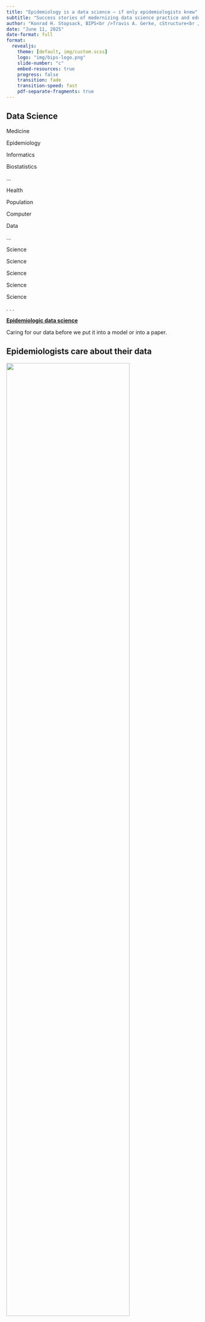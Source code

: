 ```yaml
---
title: "Epidemiology is a data science – if only epidemiologists knew"
subtitle: "Success stories of modernizing data science practice and education in epidemiology"
author: "Konrad H. Stopsack, BIPS<br />Travis A. Gerke, cStructure<br />Emily Riederer, Capital One<br />Malcolm Barrett, Stanford University"
date: "June 11, 2025"
date-format: full
format: 
  revealjs:
    theme: [default, img/custom.scss]
    logo: "img/bips-logo.png"
    slide-number: "c"
    embed-resources: true
    progress: false
    transition: fade
    transition-speed: fast
    pdf-separate-fragments: true
---
```


## Data Science

:::: {layout-ncol=5}

::: {.left}

Medicine

Epidemiology

Informatics

Biostatistics 

...

:::

::: {.left2}

:::


::: {.middle .align-right}

Health 

Population

Computer

Data

...

:::

::: {.middle2 .blue}

Science

Science

Science

Science

Science


:::

::: {.right}

:::

::::

. . .


[**Epidemiologic data science**](.blue)

Caring for our data before we put it into a model or into a paper.


## Epidemiologists care about their data

![](img/Rothman Cutter 2014.png){width=80%}

. . .

![](img/Rothman EJE 2017.png){width=50%}

::: {.aside}
Cutter Lecture, Harvard School of Public Health, December 2014
:::

## Welcome to this SER session!

:::: {.columns}
::: {.column}
![](img/headshot-konrad.jpg){width=120 height=120}

Konrad Stopsack (BIPS)  
*Epidemiologic research*

**Table creation**
:::

::: {.column .fragment}
![](img/headshot-travis.jpg){width=120 height=120}

Travis Gerke (PCCTC/cStructure)  
*Clinical trials/Startup*

**DAG/LLM-based causal workflows**
:::
::::

. . .

:::: {.columns}
::: {.column}
![](img/headshot-emily.jpg){width=120 height=120}

Emily Riederer (Capital One)  
*Finance*

**Project organization and workflows**
:::

::: {.column .fragment}
![](img/headshot-malcolm.png){width=120 height=120}

Malcolm Barrett (Stanford)  
*Research/programming*

**Code review**
:::
::::

## Questions?

Please submit your questions using the Whova App as we go along.

:::: {.columns}
::: {.column width=40%}
Slides are available here:

`https://stopsack.github.io/ser2025_datascience`

![](img/qr-ser2025datascience.svg){height=120 width=120}

Direct links to useful resources will appear throughout the session.
:::

::: {.column width=30% .fragment}
![](img/questions1.png){height=500}
:::

::: {.column width=30% .fragment}
![](img/questions2.png){height=500}
:::
::::


# No more hand-typed numbers -- Epidemiologic results tables in 2025

Konrad H. Stopsack

Professor and Chair, Department of Epidemiologic Methods and Etiologic Research  
Leibniz Institute for Prevention Research and Epidemiology -- BIPS  
Bremen, Germany

<br />
I have no relevant financial relationships to disclose.



## How do our analyses produce results? 

1. Write code in a text editor
![](img/cribriform1.png){.absolute right=20 top=80 width=400}

::: {.fragment fragment-index=2}
2. Submit code to a server that houses the data
:::

::: {.fragment fragment-index=3}
3. Receive a log file containing the results
![](img/cribriform2.png){.absolute right=30 bottom=200 width=400}
:::

::: {.fragment fragment-index=4}
4. Type the results into Word
![](img/cribriform3.png){.absolute height=250 bottom=100 left=35}
:::

::: aside
Elfandy *et al. Mol Cancer Res* 2019
:::

##

:::: {.columns}
::: {.column}

### This process is such a pain<br />&nbsp;

::: {.incremental}
1. It is unclear which data were read in and which code produced which result
2. Numbers are manually transcribed and rounded
3. Even the tiniest change to the analysis requires redoing many manual steps
:::

:::

::: {.column .fragment}

### Wish list for epidemiologic results tables, 2025

::: {.incremental}
1. Descriptive and inferential results should go hand-in-hand
2. Code should produce a publication-ready table
3. Sensitivity analyses should be easy and quick
:::

:::
::::

. . .

***Let us make creating epidemiologic results tables easy, reproducible, and fun!***


## Example data built into R

`data(flchain, package = "survival")`

Monoclonal gammopathy of unclear significance (MGUS) and mortality, Olmsted County, MN, 1995--2003

::: aside
Kyle R *et al.* Prevalence of monoclonal gammopathy of undetermined significance. *N Engl J Med.* 2006.

Dispenzieri A *et al.* Use of nonclonal serum immunoglobulin free light chains to predict overall survival in the general population. *Mayo Clin Proc.* 2012.
:::

```r
#| echo: false
library(tidyverse)
library(labelled)
data(flchain, package = "survival")
flchain <- flchain |> 
  as_tibble() |> 
  mutate(
    futime = futime / 365.25,
    mgus_factor = factor(
      mgus, 
      levels = 0:1, 
      labels = c("No MGUS", "MGUS")
    ),
    women = sex == "F",
    age_group = case_when(
      age < 65 ~ 
        "50-<65",
      age >= 65 & 
        age < 80 ~ 
        "65-80",
      age >= 80 ~ 
        "80+"
    ),
    age10 = age / 10
  ) |> 
  select(-flc.grp) |> 
  rename(sample_yr = sample.yr) |> 
  set_variable_labels(
    women = "Women",
    mgus_factor = "MGUS status",
    age_group = "Age at inclusion, years"
  )
set.seed(123)
```

```r
flchain |> 
  slice(1:10) |> 
  select(age, sex, sample_yr, creatinine, mgus_factor, futime, death) |> 
  mutate(futime = format(round(futime, digits = 2), nsmall = 2)) |> 
  rifttable::rt_gt()
```

<center>... plus `r nrow(flchain)-10` additional observations.</center>

## Creating epidemiologic results tables, 2025

```r
#| echo: true
#| output-location: fragment
library(rifttable)

tribble(
  ~type,         ~label,
  "total",       "Participants",
  "events/time", "Deaths/person-years",
  "cuminc",      "10-year risk",
  "cumincratio", "10-year risk ratio (95% CI)",
  "hr",          "Hazard ratio (95% CI)"
) |> 
  mutate(
    exposure = "mgus_factor",
    event = "death",
    time = "futime",
    arguments = list(list(timepoint = 10))
  ) |> 
  rifttable(data = flchain) |> 
  rt_gt()
```

## Sensitivity analyses made easy {.smaller}

```r
#| echo: true
#| output-location: column-fragment
tribble(
  ~type,          ~label,
  "events/total", "Deaths/participants",
  "hr",           "Hazard ratio (95% CI)"
) |> 
  mutate(
    exposure = "mgus_factor",
    event = "death",
    time = "futime"
  ) |> 
  rifttable(data = flchain) |> 
  rt_gt()
```

. . .

```r
#| echo: true
#| output-location: column-fragment
#| code-line-numbers: "2,4-6"
tribble(
  ~type,          ~label,                      ~confounders,
  "events/total", "Deaths/participants",       "",
  "hr",           "Hazard ratio (95% CI)",     "",
  "hr",           "  Creatinine-adjusted",     "+ creatinine",
  "hr",           "  Creatinine/age-adjusted", "+ creatinine + age",
) |> 
  mutate(
    exposure = "mgus_factor",
    event = "death",
    time = "futime"
  ) |> 
  rifttable(data = flchain) |> 
  rt_gt()
```

. . .

```r
#| echo: true
#| output-location: column-fragment
#| code-line-numbers: "2,5-7"
tribble(
  ~type,          ~label,                ~ci,
  "events/total", "Deaths/participants", NA,
  "",             "Hazard ratio",        NA,
  "hr",           "  with 95% CI",       NA,
  "hr",           "  with 80% CI",       0.8,
  "hr",           "  with 99.5% CI",     0.995
) |> 
  mutate(
    exposure = "mgus_factor",
    event = "death",
    time = "futime",
    confounders = "+ creatinine"
  ) |> 
  rifttable(data = flchain) |> 
  rt_gt()
```

## Stratified and regression analyses at once {.smaller}

```r
#| echo: true
#| output-location: column-fragment
#| code-line-numbers: "2,5-10,16"
tribble(
  ~type,          ~label,                    ~stratum,
  "events/total", "Deaths/participants",     "",
  "hr",           "Hazard ratio (95% CI)",   c("F", "M"),
  "",             "*Female*",                "F",
  "events/total", "  Deaths/participants",   "F",
  "hr",           "  Hazard ratio (95% CI)", "F",
  "",             "*Male*",                  "M",
  "events/total", "  Deaths/participants",   "M",
  "hr",           "  Hazard ratio (95% CI)", "M",
) |> 
  mutate(
    exposure = "mgus_factor",
    event = "death",
    time = "futime",
    effect_modifier = "sex"
  ) |> 
  rifttable(data = flchain) |> 
  rt_gt()
```

## Different exposure? No problem {.smaller}

```r
#| echo: true
#| output-location: column
#| code-line-numbers: "13"
tribble(
  ~type,          ~label,                    ~stratum,
  "events/total", "Deaths/participants",     "",
  "hr",           "Hazard ratio (95% CI)",   c("F", "M"),
  "",             "*Female*",                "F",
  "events/total", "  Deaths/participants",   "F",
  "hr",           "  Hazard ratio (95% CI)", "F",
  "",             "*Male*",                  "M",
  "events/total", "  Deaths/participants",   "M",
  "hr",           "  Hazard ratio (95% CI)", "M",
) |> 
  mutate(
    exposure = "mgus_factor",
    event = "death",
    time = "futime",
    effect_modifier = "sex"
  ) |> 
  rifttable(data = flchain) |> 
  rt_gt()
```


```r
#| echo: true
#| output-location: column
#| code-line-numbers: "13"
tribble(
  ~type,          ~label,                    ~stratum,
  "events/total", "Deaths/participants",     "",
  "hr",           "Hazard ratio (95% CI)",   c("F", "M"),
  "",             "*Female*",                "F",
  "events/total", "  Deaths/participants",   "F",
  "hr",           "  Hazard ratio (95% CI)", "F",
  "",             "*Male*",                  "F",
  "events/total", "  Deaths/participants",   "M",
  "hr",           "  Hazard ratio (95% CI)", "M",
) |> 
  mutate(
    exposure = "age_group",
    event = "death",
    time = "futime",
    effect_modifier = "sex"
  ) |> 
  rifttable(data = flchain) |> 
  rt_gt()
```

. . .

::: {data-id="box1" auto-animate-delay="0" style="background: #3975b4; width: 125px; height: 5px; margin: 10px;" .absolute right=43 top=257}
:::

::: {data-id="box1" auto-animate-delay="0" style="background: #3975b4; width: 100px; height: 5px; margin: 10px;" .absolute right=100 bottom=104}
:::

::: {data-id="box1" auto-animate-delay="0" style="background: #3975b4; width: 80px; height: 5px; margin: 10px;" .absolute right=10 bottom=104}
:::

::: {.fragment fragment-index=4}
![](img/Wilcox deer.png){.absolute top=245 left=300 width=225 height=315}
:::

::: {.fragment .align-right fragment-index=4}
Wilcox AJ. On precision. *Epidemiology*. 15;2004:1.
:::

## rifttable's data model {.smaller}

:::: {.columns}
::: {.column}
### The `design`

```r
#| echo: true
#| execute: false
design <- tribble(
  ~type,         ~label,
  "total",       "Participants",
  "events/time", "Deaths/person-years",
  "cuminc",      "10-year risk",
  "cumincratio", "10-year risk ratio (95% CI)",
  "hr",          "Hazard ratio (95% CI)"
) |> 
  mutate(
    exposure = "mgus_factor",
    event = "death",
    time = "futime",
    arguments = list(list(timepoint = 10))
  )
```

:::

::: {.column}

### The `data`

```r
#| echo: false
flchain |> 
  select(age, sex, sample_yr, creatinine, mgus_factor, futime, death)
```

:::
::::



## rifttable's data model {.smaller}

:::: {.columns}
::: {.column}
### The `design`

```r
design |>
  print(width = 70)
```

:::

::: {.column}

### The `data`

```r
#| echo: false
flchain |> 
  select(age, sex, sample_yr, creatinine, mgus_factor, futime, death)
```

:::
::::

. . .

<center>

### The table produced by `rifttable()`

```r
#| echo: true
rifttable(
  design = design,
  data = flchain
)
```
</center>


## rifttable's data model {.smaller}

:::: {.columns}
::: {.column}
### The `design`

```r
design |>
  print(width = 70)
```

:::

::: {.column}

### The `data`

```r
#| echo: false
flchain |> 
  select(age, sex, sample_yr, creatinine, mgus_factor, futime, death)
```

:::
::::

<center>

### The table produced by `rifttable()`

```r
#| echo: true
rifttable(
  design = design,
  data = flchain
) |> 
  rt_gt()
```
</center>

---

:::: {.columns}
:::{.column width="48%"}
### Great software for analyses and tables exists

* Excel calculator **Episheet**  
  by Kenneth Rothman

* R package **gtsummary**  
  by Daniel Sjoberg

* Many others, of varying scope and quality

:::
:::{.column width="52%" .fragment}
### Why rifttable

<br />

::: {.incremental}
* Integrates into real data analysis
* Shows descriptive and inferential statistics side-by-side
* Makes stratified analyses easy<br />(and table 2 fallacies hard)
* Rounds estimates well
* Facilitates sensitivity analyses
* Extends with custom estimators
* Has a website with copy-paste examples
:::

:::
::::


## The IDEFICS/I.Family cohort

![](img/idefics-design-map.png)

::: aside
Ahrens W *et al.* The IDEFICS cohort: design, characteristics and participation in the baseline survey. *Int J Obes.* 2011;35:S3-S15.  
Ahrens W *et al.* Cohort profile: The transition from childhood to adolescence in European children -- How I.Family extends the IDEFICS cohort. *Int J Epidemiol.* 2017;46:1394-1395.
:::

## The IDEFICS/I.Family cohort: Table 1

:::: {.columns}
:::{.column}
![](img/idefics-table1-code.png)
:::

:::{.column .fragment}
![](img/idefics-table1-result.png){height=450}
:::
::::

::: aside
Ahrens W *et al.* The IDEFICS cohort: design, characteristics and participation in the baseline survey. *Int J Obes.* 2011;35:S3-S15.  
Ahrens W *et al.* Cohort profile: The transition from childhood to adolescence in European children -- How I.Family extends the IDEFICS cohort. *Int J Epidemiol.* 2017;46:1394-1395.
:::

## rifttable, v0.7.1

:::: {.columns}
:::{.column}
![](img/rifttable.png)
:::

:::{.column .fragment}
Also...

* Quantiles and quantile regression
* Ratios of continuous outcomes
* Competing events
* Clustering
* Trends (slopes)
* Stratified and joint models
* Inverse probability-weighted estimates
* [Regression-based risk ratios and risk differences for binary outcomes]{.fragment .highlight-blue}
:::
::::

[https://stopsack.github.io/rifttable]{.blue}
![](img/qr-rifttable.svg){.absolute bottom=1 left=450 width=90 height=90}



## Regression models for risk ratios and risk differences

> In cohort studies [...], there is little reason to consider an odds ratio. While odds ratios are not the primary measure of interest, they are frequently reported because of the statistical model used by the investigators to analyze their data.

::: aside
Rothman KJ, Huybrechts KF, Murray EJ. Epidemiology: An Introduction. 
3^rd^ edition, Oxford University Press 2024.
:::

:::: {.columns}
:::{.column .fragment}

```r
rr_or <- function(count_data) {
  tribble(
    ~type,            ~label,
    "total",          "Total",
    "cases/controls", "Cases/non-cases",
    "risk",           "Risk",
    "rr",             "Risk ratio",
    "or",             "Odds ratio"
  ) |> 
    mutate(
      exposure = "exposure",
      outcome = "case",
      arguments = list(list(approach = "duplicate"))
    ) |> 
    rifttable(
      data = count_data |> 
        uncount(weights = n) |> 
        mutate(
          exposure = factor(
            exposure, 
            levels = 0:1, 
            labels = c("Unexposed", "Exposed")
          )
        ) |> 
        set_variable_labels(exposure = "Exposure"),
      risk_percent = TRUE
    )
}

tribble(
  ~exposure, ~case, ~n,
  0,         1,     20,
  0,         0,     980,
  1,         1,     40,
  1,         0,     960
) |> 
  rr_or() |>
  rt_gt()
```

:::
:::{.column .fragment}

```r
tribble(
  ~exposure, ~case, ~n,
  0,         1,     960,
  0,         0,     40,
  1,         1,     980,
  1,         0,     20
) |> 
  rr_or() |> 
  rt_gt()
```

:::
::::

## Why are we still reporting odds ratios in cross-sectional and cohort studies?

1. **Log-binomial models** [do not converge]{.fragment .highlight-red fragment-index=1}

```r
#| echo: true
#| error: true
#| code-line-numbers: "5"
data(breastcancer, package = "risks")
glm(
  formula = death ~ stage + receptor, 
  data = breastcancer, 
  family = binomial(link = "log")
)
```

::: {.fragment fragment-index=2}
2. **"Poisson" models with robust variance**
 [often do not converge either]{.fragment .highlight-red fragment-index=3}
:::

::: {.fragment fragment-index=4}
3. **Marginal standardization/*g*-computation/*g*-formula with time-fixed exposure** [works whenever a logistic model can be fit]{.fragment .highlight-blue fragment-index=5}
:::

::: {.fragment fragment-index=6}
4. And there is **Miettinen's case-duplication approach**
:::


## We no longer need to report odds ratios in cross-sectional and cohort studies {.smaller}

```r
#| echo: true
#| output-location: column-fragment
library(risks)
summary(
  riskratio(
    formula = death ~ stage + receptor, 
    data = breastcancer
  )
)
```

## Estimating and reporting adjusted risk ratios<br />and risk differences made easy {.smaller}

```r
#| echo: true
#| output-location: fragment
tribble(
  ~type,            ~label,           
  "outcomes/total", "Deaths/total",
  "risk",           "Risk",    
  "rr",             "Risk ratio (95% CI)",
  "rd",             "Risk difference (95% CI)",
) |> 
  mutate(
    outcome = "death",
    exposure = "stage",
    confounders = "+ receptor"
  ) |> 
  rifttable(data = breastcancer) |> 
  rt_gt() |> 
  gt::tab_footnote(footnote = "Adjusted for hormone receptor status.")
```

## Compare methods if you like. In practice, simply use *g*-computation for RRs and RDs {.smaller}

```r
#| echo: true
#| code-line-numbers: "2,6-9"
tribble(
  ~type,            ~label,                               ~arguments,
  "outcomes/total", "Deaths/total",                       NA,
  "risk",           "Risk",                               NA,
  "",               "Risk ratio (95% CI)",                NA,
  "rr",             "  *g*-computation, delta method CI", list(approach = "margstd_delta"),
  "rr",             "  *g*-computation, bootstrap CI",    list(approach = "margstd_boot"),
  "rr",             "  Poisson model, robust CI",         list(approach = "robpoisson"),
  "rr",             "  Case-duplication approach",        list(approach = "duplicate"),
  "rd",             "Risk difference (95% CI)",           NA,
) |> 
  mutate(
    outcome = "death",
    exposure = "stage",
    confounders = "+ receptor"
  ) |> 
  rifttable(data = breastcancer) |> 
  rt_gt() |> 
  gt::tab_footnote(footnote = "Adjusted for hormone receptor status.")
```


## risks, v0.4.3

:::: {.columns}
:::{.column}
![](img/risks.png)
:::
:::{.column}

<br /><br /><br /><br />
[https://stopsack.github.io/risks]{.blue}

![](img/qr-risks-package.svg){height=120 width=120}

:::
::::


## Summary: Epidemiologic results tables in 2025

::: {.incremental}
* The tables in our manuscripts can and should be made directly by software
* Several R packages create various types of tables

    + The [**rifttable**]{.blue} package is designed specifically for epidemiologists and with best-practice result reporting in mind
    + One perk are regression models for adjusted risk ratios and risk differences for binary outcomes from the [**risks**]{.blue} package
    
* This automation makes table creation easier, faster, and reproducible

    + We can focus on thinking about our results instead of transcribing numbers
:::

. . .

[**Thank you for your attention -- Please reach out**]{.blue}

::: {.align-right}
stopsack@leibniz-bips.de
:::


## We are hiring!
 
:::: {.columns}
::: {.column width=55%}
The [Leibniz Institute for Prevention Research and Epidemiology – BIPS]{.blue} is one of Germany’s largest and oldest research institutes focused on epidemiology.

Applications are open now for our PhD Program in Epidemiology, Statistics, and Prevention and Implementation Science, with an October start date.

::: {style="float: left; margin-right: 5px;"}
![](img/bips-phd-program.svg){width=120 height=120}
:::
<br />`https://tinyurl.com/`<br />
&nbsp;&nbsp;&nbsp;`bips-phd-program`

<br />

[**Reach out about this opportunity and others**]{.blue}&nbsp;&nbsp;&nbsp;&nbsp;&nbsp;&nbsp;&nbsp;&nbsp;&nbsp;&nbsp;&nbsp;&nbsp;stopsack@leibniz-bips.de

:::
:::{ .column width=45%}
![](img/csm_bips_building-front-02_5a53a95a19.jpg){width=400}
![](img/map-Bremen-Europe.png){width=400}
:::
::::
